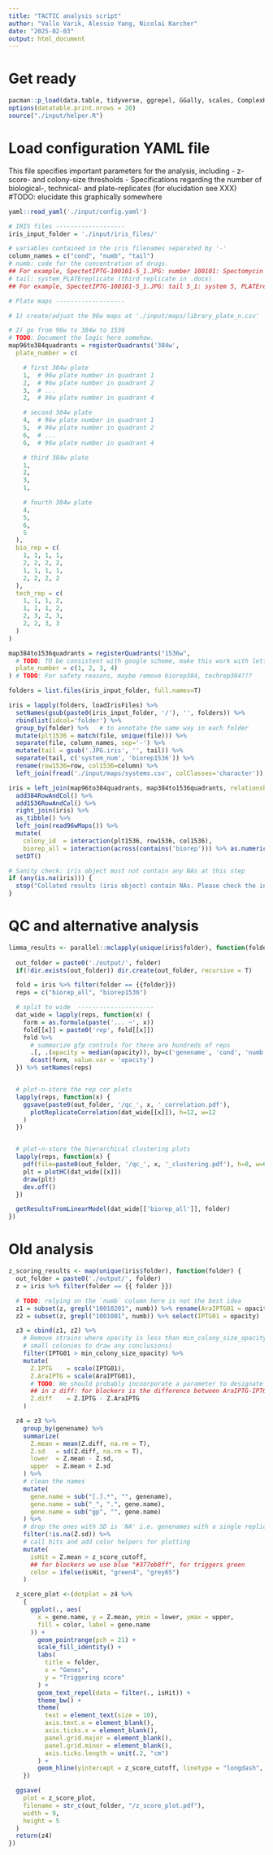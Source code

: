 ```yaml
---
title: "TACTIC analysis script"
author: "Vallo Varik, Alessio Yang, Nicolai Karcher"
date: "2025-02-03"
output: html_document
---
```


# Get ready 


```r
pacman::p_load(data.table, tidyverse, ggrepel, GGally, scales, ComplexHeatmap, limma, Biobase, cowplot, janitor, yaml)
options(datatable.print.nrows = 20)
source("./input/helper.R")
```

# Load configuration YAML file

This file specifies important parameters for the analysis, including
- z-score- and colony-size thresholds
- Specifications regarding the number of biological-, technical- and plate-replicates (for elucidation see XXX) #TODO: elucidate this graphically somewhere

```r
yaml::read_yaml('./input/config.yaml')
```

```r

# IRIS files -------------------
iris_input_folder = './input/iris_files/' 

# variables contained in the iris filenames separated by '-'
column_names = c("cond", "numb", "tail")
# numb: code for the concentration of drugs.
## For example, SpectetIPTG-100101-5_1.JPG: number 100101: Spectomycin concentration 100; Tetracycline concentration 10, IPTG concentration 1
# tail: system_PLATEreplicate (third replicate in .docx)
## For example, SpectetIPTG-100101-5_1.JPG: tail 5_1: system 5, PLATEreplicate 1

# Plate maps -------------------

# 1) create/adjust the 96w maps at './input/maps/library_plate_n.csv'

# 2) go from 96w to 384w to 1536
# TODO: Document the logic here somehow.
map96to384quadrants = registerQuadrants('384w', 
  plate_number = c(

    # first 384w plate
    1,  # 96w plate number in quadrant 1 
    2,  # 96w plate number in quadrant 2 
    3,  # ...
    2,  # 96w plate number in quadrant 4 

    # second 384w plate
    4,  # 96w plate number in quadrant 1 
    5,  # 96w plate number in quadrant 2
    6,  # ...
    6,  # 96w plate number in quadrant 4

    # third 384w plate
    1, 
    2, 
    3, 
    1,

    # fourth 384w plate
    4, 
    5, 
    6, 
    5
  ),
  bio_rep = c(
    1, 1, 1, 1,
    2, 2, 2, 2,
    1, 1, 1, 1,
    2, 2, 2, 2
  ),
  tech_rep = c(
    1, 1, 1, 2,
    1, 1, 1, 2,
    2, 3, 2, 3,
    2, 2, 3, 3
  )
)

map384to1536quadrants = registerQuadrants("1536w",
  # TODO: TO be consistent with google scheme, make this work with letters
  plate_number = c(1, 2, 3, 4) 
) # TODO: For safety reasons, maybe remove biorep384, techrep384???
```

```r
folders = list.files(iris_input_folder, full.names=T)

iris = lapply(folders, loadIrisFiles) %>%
  setNames(gsub(paste0(iris_input_folder, '/'), '', folders)) %>%
  rbindlist(idcol='folder') %>%
  group_by(folder) %>%   # to annotate the same way in each folder
  mutate(plt1536 = match(file, unique(file))) %>%
  separate(file, column_names, sep='-') %>%
  mutate(tail = gsub('.JPG.iris', '', tail)) %>%
  separate(tail, c('system_num', 'biorep1536')) %>%
  rename(row1536=row, col1536=column) %>%
  left_join(fread('./input/maps/systems.csv', colClasses='character')) 

iris = left_join(map96to384quadrants, map384to1536quadrants, relationship = "many-to-many") %>%
  add384RowAndCol() %>%
  add1536RowAndCol() %>%
  right_join(iris) %>%
  as_tibble() %>%
  left_join(read96wMaps()) %>%
  mutate(
    colony_id  = interaction(plt1536, row1536, col1536),
    biorep_all = interaction(across(contains('biorep'))) %>% as.numeric() %>% str_pad(2, pad='0')) %>%
  setDT()

# Sanity check: iris object must not contain any NAs at this step
if (any(is.na(iris))) {
  stop("Collated results (iris object) contain NAs. Please check the input files and ensure map files/configuration is correct.")
}

```


# QC and alternative analysis

```r
limma_results <- parallel::mclapply(unique(iris$folder), function(folder) {
  
  out_folder = paste0('./output/', folder)
  if(!dir.exists(out_folder)) dir.create(out_folder, recursive = T)

  fold = iris %>% filter(folder == {{folder}})
  reps = c("biorep_all", "biorep1536")

  # split to wide  ---------------------
  dat_wide = lapply(reps, function(x) {
    form = as.formula(paste('... ~', x))
    fold[[x]] = paste0('rep', fold[[x]])
    fold %>%
      # summarize gfp controls for there are hundreds of reps
      .[, .(opacity = median(opacity)), by=c('genename', 'cond', 'numb', x)] %>%
      dcast(form, value.var = 'opacity')
  }) %>% setNames(reps) 


  # plot-n-store the rep cor plots
  lapply(reps, function(x) {
    ggsave(paste0(out_folder, '/qc_', x, '_correlation.pdf'), 
      plotReplicateCorrelation(dat_wide[[x]]), h=12, w=12
    )
  })


  # plot-n-store the hierarchical clustering plots
  lapply(reps, function(x) {
    pdf(file=paste0(out_folder, '/qc_', x, '_clustering.pdf'), h=8, w=6)
    plt = plotHC(dat_wide[[x]])
    draw(plt)
    dev.off()
  })

  getResultsFromLinearModel(dat_wide[['biorep_all']], folder)
})
```



# Old analysis

```r
z_scoring_results <- map(unique(iris$folder), function(folder) {
  out_folder = paste0('./output/', folder)
  z = iris %>% filter(folder == {{ folder }})

  # TODO: relying on the `numb` column here is not the best idea
  z1 = subset(z, grepl("10010201", numb)) %>% rename(AraIPTG01 = opacity)
  z2 = subset(z, grepl("1001001", numb)) %>% select(IPTG01 = opacity)

  z3 = cbind(z1, z2) %>%
    # Remove strains where opacity is less than min_colony_size_opacity in the IPTG plates (too
    # small colonies to draw any conclusions)
    filter(IPTG01 > min_colony_size_opacity) %>%
    mutate(
      Z.IPTG    = scale(IPTG01),
      Z.AraIPTG = scale(AraIPTG01),
      # TODO: We should probably incoorporate a parameter to designate whether its TIC or TAC
      ## in z diff: for blockers is the difference between AraIPTG-IPTG, for triggers is IPTG-AraIPTG
      Z.diff    = Z.IPTG - Z.AraIPTG
    )

  z4 = z3 %>%
    group_by(genename) %>%
    summarize(
      Z.mean = mean(Z.diff, na.rm = T),
      Z.sd   = sd(Z.diff, na.rm = T),
      lower  = Z.mean - Z.sd,
      upper  = Z.mean + Z.sd
    ) %>%
    # clean the names
    mutate(
      gene.name = sub("[.].*", "", genename),
      gene.name = sub("_", ".", gene.name),
      gene.name = sub("gp", "", gene.name)
    ) %>%
    # drop the ones with SD is 'NA' i.e. genenames with a single replicate
    filter(!is.na(Z.sd)) %>%
    # call hits and add color helpers for plotting
    mutate(
      isHit = Z.mean > z_score_cutoff,
      ## for blockers we use blue "#377eb8ff", for triggers green
      color = ifelse(isHit, "green4", "grey65")
    )

  z_score_plot <-(dotplot = z4 %>%
    {
      ggplot(., aes(
        x = gene.name, y = Z.mean, ymin = lower, ymax = upper,
        fill = color, label = gene.name
      )) +
        geom_pointrange(pch = 21) +
        scale_fill_identity() +
        labs(
          title = folder,
          x = "Genes",
          y = "Triggering score"
        ) +
        geom_text_repel(data = filter(., isHit)) +
        theme_bw() +
        theme(
          text = element_text(size = 10),
          axis.text.x = element_blank(),
          axis.ticks.x = element_blank(),
          panel.grid.major = element_blank(),
          panel.grid.minor = element_blank(),
          axis.ticks.length = unit(.2, "cm")
        ) +
        geom_hline(yintercept = z_score_cutoff, linetype = "longdash", colour = "grey", size = 0.5)
    })

  ggsave(
    plot = z_score_plot,
    filename = str_c(out_folder, "/z_score_plot.pdf"),
    width = 9,
    height = 5
  )
  return(z4)
})
```

